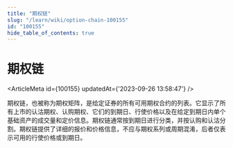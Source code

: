 ```yaml
---
title: "期权链"
slug: "/learn/wiki/option-chain-100155"
id: "100155"
hide_table_of_contents: true
---
```



# 期权链

<ArticleMeta id={100155} updatedAt={'2023-09-26 13:58:47'} />
<div className='border-solid border-b border-t-0 my-4 border-[var(--ifm-color-gray-300)]' />

期权链，也被称为期权矩阵，是给定证券的所有可用期权合约的列表。它显示了所有上市的认沽期权、认购期权、它们的到期日、行使价格以及在给定到期日内单个基础资产的成交量和定价信息。期权链通常按到期日进行分类，并按认购和认沽分割。期权链提供了详细的报价和价格信息，不应与期权系列或周期混淆，后者仅表示可用的行使价格或到期日。
